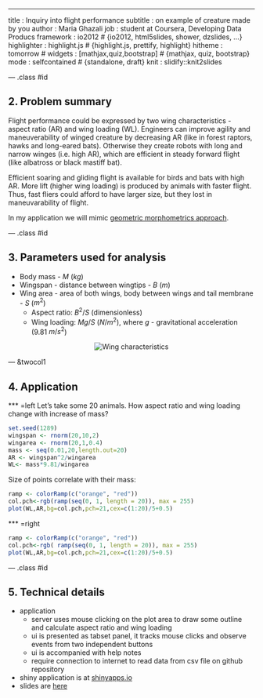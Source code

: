 ---
title       : Inquiry into flight performance
subtitle    : on example of creature made by you
author      : Maria Ghazali
job         : student at Coursera, Developing Data Producs
framework   : io2012        # {io2012, html5slides, shower, dzslides, ...}
highlighter : highlight.js  # {highlight.js, prettify, highlight}
hitheme     : tomorrow      # 
widgets     : [mathjax,quiz,bootstrap] # {mathjax, quiz, bootstrap}
mode        : selfcontained # {standalone, draft}
knit        : slidify::knit2slides

--- .class #id

## 2. Problem summary
Flight performance could be expressed by two wing characteristics - aspect ratio (AR) and wing loading (WL). Engineers can improve agility and maneuverability of winged creature by decreasing AR (like in forest raptors, hawks and long-eared bats). Otherwise they create robots with long and narrow winges (i.e. high AR), which are efficient in steady forward flight (like albatross or black mastiff bat). 

Efficient soaring and gliding flight is available for birds and bats with high AR. More lift (higher wing loading) is produced by animals with faster flight. Thus, fast fliers could afford to have larger size, but they lost in maneuvarability of flight.

In my application we will mimic [geometric morphometrics approach](https://en.wikipedia.org/wiki/Morphometrics). 

--- .class #id

## 3. Parameters used for analysis
- Body mass - $M$ ($kg$)
- Wingspan - distance between wingtips - $B$ ($m$)
- Wing area - area of both wings, body between wings and tail membrane - $S$ ($m^2$)
    - Aspect ratio: $B^2/S$ (dimensionless)
    - Wing loading: $M g/S$ ($N/m^2$), where $g$ - gravitational acceleration (9.81 $m/s^2$)

<p style="text-align:center">
<img alt="Wing characteristics" src="wings.png" />
</p>

--- &twocol1

## 4. Application

*** =left
Let's take some 20 animals. How aspect ratio and wing loading change with increase of mass?
```r
set.seed(1289)
wingspan <- rnorm(20,10,2) 
wingarea <- rnorm(20,1,0.4) 
mass <- seq(0.01,20,length.out=20)
AR <- wingspan^2/wingarea 
WL<- mass*9.81/wingarea
```

Size of points correlate with their mass:

```r
ramp <- colorRamp(c("orange", "red"))
col.pch<-rgb(ramp(seq(0, 1, length = 20)), max = 255)
plot(WL,AR,bg=col.pch,pch=21,cex=c(1:20)/5+0.5)
```

*** =right

```r
ramp <- colorRamp(c("orange", "red"))
col.pch<-rgb( ramp(seq(0, 1, length = 20)), max = 255)
plot(WL,AR,bg=col.pch,pch=21,cex=c(1:20)/5+0.5)
```

--- .class #id

## 5. Technical details
- application 
    - server uses mouse clicking on the plot area to draw some outline and calculate aspect ratio and wing loading
    - ui is presented as tabset panel, it tracks mouse clicks and observe events from two independent buttons
    - ui is accompanied with help notes
    - require connection to internet to read data from csv file on github repository
- shiny application is at [shinyapps.io](https://mariaghazali.shinyapps.io/my_shiny_app_1)
- slides are [here](http://mariaghazali.github.io/my.1st.app/index.html)

